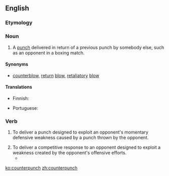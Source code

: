 ==English==

===Etymology===
{{prefix|counter|punch|lang=en}}

===Noun===
{{en-noun|es}}

# A [[punch]] delivered in return of a previous punch by somebody else, such as an opponent in a boxing match.

====Synonyms====
* {{sense|punch in return of opponent's punch}} [[counterblow]], [[return]] [[blow]], [[retaliatory]] [[blow]]

====Translations====
{{trans-top|punch delivered in return of a previous punch by somebody else}}
* Finnish: {{t|fi|vastaisku}}
{{trans-mid}}
* Portuguese: {{t|pt|contragolpe|m}}
{{trans-bottom}}

===Verb===
{{en-verb|es}}

# {{label|en|boxing}} To deliver a punch designed to exploit an opponent's momentary defensive weakness caused by a punch thrown by the opponent.
# To deliver a competitive response to an opponent designed to exploit a weakness created by the opponent's offensive efforts.
#* {{quote-journal|date=January 25, 2009|author=Christopher Clarey|title=Top-Seeded Jankovic Falls Without a Fight|work=New York Times|url=http://www.nytimes.com/2009/01/25/sports/othersports/25tennis.html|passage=She stands just a little over 5-foot-6, but her two-handed ground strokes off both wings, inspired by the four-time Australian Open champion Monica Seles , allow her to create sharp angles and '''counterpunching''' power.}}

[[ko:counterpunch]]
[[zh:counterpunch]]